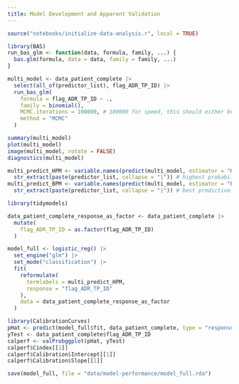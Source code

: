 ```yaml
---
title: Model Development and Apparent Validation
---
```


```r
source("notebooks/initialize-data-analysis.r", local = TRUE)
```

```r
library(BAS)
run_bas_glm <- function(data, formula, family, ...) {
  bas.glm(formula, data = data, family = family, ...)
}

multi_model <- data_patient_complete |>
  select(all_of(predictor_list), flag_ADR_TP_ID) |>
  run_bas_glm(
    formula = flag_ADR_TP_ID ~ .,
    family = binomial(),
    MCMC.iterations = 100000, # 100000 for speed, this should either be 2 million iterations or NULL
    method = "MCMC"
  )

summary(multi_model)
plot(multi_model)
image(multi_model, rotate = FALSE)
diagnostics(multi_model)

multi_predict_HPM <- variable.names(predict(multi_model, estimator = "HPM"))[-1] |>
  str_extract(paste(predictor_list, collapse = "|")) # highest probability model
multi_predict_BPM <- variable.names(predict(multi_model, estimator = "BPM"))[-1] |>
  str_extract(paste(predictor_list, collapse = "|")) # best predictive model, this model is weird
```

```r
library(tidymodels)

data_patient_complete_response_as_factor <- data_patient_complete |>
  mutate(
    flag_ADR_TP_ID = as.factor(flag_ADR_TP_ID)
  )

model_full <- logistic_reg() |>
  set_engine("glm") |>
  set_mode("classification") |>
  fit(
    reformulate(
      termlabels = multi_predict_HPM,
      response = "flag_ADR_TP_ID"
    ),
    data = data_patient_complete_response_as_factor
  )
```

```r
library(CalibrationCurves)
pHat <- predict(model_full$fit, data_patient_complete, type = "response")
yTest <- data_patient_complete$flag_ADR_TP_ID
calperf <- valProbggplot(pHat, yTest)
calperf$Cindex[[1]]
calperf$Calibration$Intercept[[1]]
calperf$Calibration$Slope[[1]]
```

```r
save(model_full, file = "data/model-performance/model_full.rda")
```